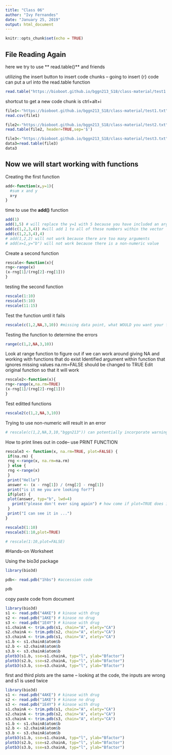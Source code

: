 ---
title: "Class 06"
author: "Ivy Fernandes"
date: "January 25, 2019"
output: html_document
---

```{r setup, include=FALSE}
knitr::opts_chunk$set(echo = TRUE)
```
## File Reading Again
here we try to use ** read.table()** and friends

utilizing the insert button to insert code chunks -- going to insert {r} code
can put a url into the read.table function 
```{r}
read.table("https://bioboot.github.io/bggn213_S18/class-material/test1.txt", header=TRUE, sep=",")
```
shortcut to get a new code chunk is ctrl+alt+i
```{r}
file1<-"https://bioboot.github.io/bggn213_S18/class-material/test1.txt"
read.csv(file1)

```
```{r}
file2<-"https://bioboot.github.io/bggn213_S18/class-material/test2.txt"
read.table(file2, header=TRUE,sep='$')
```

```{r}
file3<-"https://bioboot.github.io/bggn213_S18/class-material/test3.txt"
data3=read.table(file3)
data3
```

## Now we will start working with functions
Creating the first function
```{r}
add<-function(x,y=1){
  #sum x and y
  x+y
}
```

time to use the **add()** function
```{r}
add(1)
add(1,5) # will replace the y=1 with 5 because you have included an argument
add(c(1,2,3,4)) #will add 1 to all of these numbers within the vector
add(c(1,2,3,4),4)
# add(1,2,2) will not work because there are too many arguments
# add(x=1,y="b") will not work because there is a non-numeric value
```

Create a second function
```{r}
rescale<-function(x){
rng<-range(x)
(x-rng[1]/(rng[2]-rng[1]))
}
```
testing the second function
```{r}
rescale(1:10)
rescale(5:10)
rescale(11:15)
```

Test the function until it fails
```{r}
rescale(c(1,2,NA,3,10)) #missing data point, what WOULD you want your function to do if you have data missing?
```
Testing the function to determine the errors
```{r}
range(c(1,2,NA,3,10))
```
Look at range function to figure out if we can work around giving NA and working with functions that do exist
Identified argument within function that ignores missing values na.rm=FALSE should be changed to TRUE
Edit original function so that it will work

```{r}
rescale2<-function(x){
rng<-range(x,na.rm=TRUE)
(x-rng[1]/(rng[2]-rng[1]))
}
```

Test editted functions
```{r}
rescale2(c(1,2,NA,3,10))
```
Trying to use non-numeric will result in an error
```{r}
# rescale(c(1,2,NA,3,10,"bggn213")) can potentially incorporate warnings that there are non-numerics 
```

How to print lines out in code-- use PRINT FUNCTION
```{r}
rescale3 <- function(x, na.rm=TRUE, plot=FALSE) {
 if(na.rm) {
 rng <-range(x, na.rm=na.rm)
 } else {
 rng <-range(x)
 }
 print("Hello")
 answer <- (x - rng[1]) / (rng[2] - rng[1])
 print("is it me you are looking for?")
 if(plot) {
 plot(answer, typ="b", lwd=4)
   print("please don't ever sing again") # how come if plot=TRUE does it decide not to print this, why doesn't it do both
 }
 print("I can see it in ...")
}
```

```{r}
rescale3(1:10)
rescale3(1:10,plot=TRUE)
```
```{r}
# rescale(1:10,plot=FALSE)
```

#Hands-on Worksheet

Using the bio3d package
```{r}
library(bio3d)
```

```{r}
pdb<- read.pdb("1hbs") #accession code 
```

```{r}
pdb
```
copy paste code from document
```{r}
library(bio3d)
s1 <- read.pdb("4AKE") # kinase with drug
s2 <- read.pdb("1AKE") # kinase no drug
s3 <- read.pdb("1E4Y") # kinase with drug
s1.chainA <- trim.pdb(s1, chain="A", elety="CA")
s2.chainA <- trim.pdb(s2, chain="A", elety="CA")
s3.chainA <- trim.pdb(s1, chain="A", elety="CA")
s1.b <- s1.chainA$atom$b
s2.b <- s2.chainA$atom$b
s3.b <- s3.chainA$atom$b
plotb3(s1.b, sse=s1.chainA, typ="l", ylab="Bfactor")
plotb3(s2.b, sse=s2.chainA, typ="l", ylab="Bfactor")
plotb3(s3.b, sse=s3.chainA, typ="l", ylab="Bfactor")
```

first and third plots are the same -- looking at the code, the inputs are wrong and s1 is used twice 

```{r}
library(bio3d)
s1 <- read.pdb("4AKE") # kinase with drug
s2 <- read.pdb("1AKE") # kinase no drug
s3 <- read.pdb("1E4Y") # kinase with drug
s1.chainA <- trim.pdb(s1, chain="A", elety="CA")
s2.chainA <- trim.pdb(s2, chain="A", elety="CA")
s3.chainA <- trim.pdb(s3, chain="A", elety="CA")
s1.b <- s1.chainA$atom$b
s2.b <- s2.chainA$atom$b
s3.b <- s3.chainA$atom$b
plotb3(s1.b, sse=s1.chainA, typ="l", ylab="Bfactor")
plotb3(s2.b, sse=s2.chainA, typ="l", ylab="Bfactor")
plotb3(s3.b, sse=s3.chainA, typ="l", ylab="Bfactor")
```

